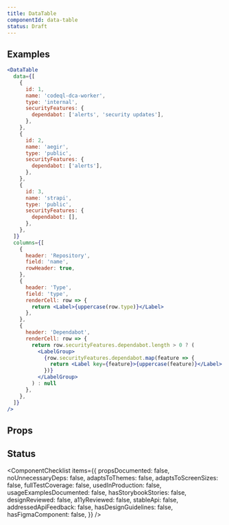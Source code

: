 ```yaml
---
title: DataTable
componentId: data-table
status: Draft
---
```



## Examples

```jsx
<DataTable
  data={[
    {
      id: 1,
      name: 'codeql-dca-worker',
      type: 'internal',
      securityFeatures: {
        dependabot: ['alerts', 'security updates'],
      },
    },
    {
      id: 2,
      name: 'aegir',
      type: 'public',
      securityFeatures: {
        dependabot: ['alerts'],
      },
    },
    {
      id: 3,
      name: 'strapi',
      type: 'public',
      securityFeatures: {
        dependabot: [],
      },
    },
  ]}
  columns={[
    {
      header: 'Repository',
      field: 'name',
      rowHeader: true,
    },
    {
      header: 'Type',
      field: 'type',
      renderCell: row => {
        return <Label>{uppercase(row.type)}</Label>
      },
    },
    {
      header: 'Dependabot',
      renderCell: row => {
        return row.securityFeatures.dependabot.length > 0 ? (
          <LabelGroup>
            {row.securityFeatures.dependabot.map(feature => {
              return <Label key={feature}>{uppercase(feature)}</Label>
            })}
          </LabelGroup>
        ) : null
      },
    },
  ]}
/>
```

## Props

<ComponentProps data={data} />

## Status

<ComponentChecklist
  items={{
    propsDocumented: false,
    noUnnecessaryDeps: false,
    adaptsToThemes: false,
    adaptsToScreenSizes: false,
    fullTestCoverage: false,
    usedInProduction: false,
    usageExamplesDocumented: false,
    hasStorybookStories: false,
    designReviewed: false,
    a11yReviewed: false,
    stableApi: false,
    addressedApiFeedback: false,
    hasDesignGuidelines: false,
    hasFigmaComponent: false,
  }}
/>
